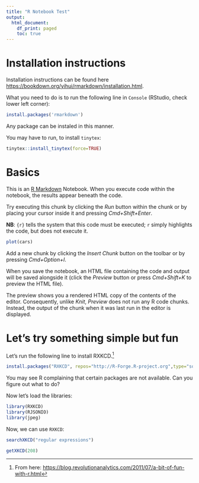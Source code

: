 ```yaml
---
title: "R Notebook Test"
output:
  html_document:
    df_print: paged
    toc: true
---
```


# Installation instructions

Installation instructions can be found here <https://bookdown.org/yihui/rmarkdown/installation.html>.

What you need to do is to run the following line in `Console` (RStudio, check lower left corner):

``` r
install.packages('rmarkdown')
```

Any package can be instaled in this manner.


You may have to run, to install `tinytex`:

``` r
tinytex::install_tinytex(force=TRUE)
```


# Basics

This is an [R Markdown](http://rmarkdown.rstudio.com) Notebook. When you execute code within the notebook, the results appear beneath the code. 

Try executing this chunk by clicking the *Run* button within the chunk or by placing your cursor inside it and pressing *Cmd+Shift+Enter*. 

**NB**: `{r}` tells the system that this code must be executed; `r` simply highlights the code, but does not execute it.

```r
plot(cars)
```

Add a new chunk by clicking the *Insert Chunk* button on the toolbar or by pressing *Cmd+Option+I*.

When you save the notebook, an HTML file containing the code and output will be saved alongside it (click the *Preview* button or press *Cmd+Shift+K* to preview the HTML file). 

The preview shows you a rendered HTML copy of the contents of the editor. Consequently, unlike *Knit*, *Preview* does not run any R code chunks. Instead, the output of the chunk when it was last run in the editor is displayed.

# Let's try something simple but fun

Let's run the following line to install RXKCD.[^1]

[^1]: From here: <https://blog.revolutionanalytics.com/2011/07/a-bit-of-fun-with-r.html>

``` r
install.packages("RXKCD", repos="http://R-Forge.R-project.org",type="source")
```

You may see R complaining that certain packages are not available. Can you figure out what to do?


Now let's load the libraries:

``` r
library(RXKCD)
library(RJSONIO)
library(jpeg)
```

Now, we can use `RXKCD`:

```r
searchXKCD("regular expressions")
```

```r
getXKCD(208)
```
